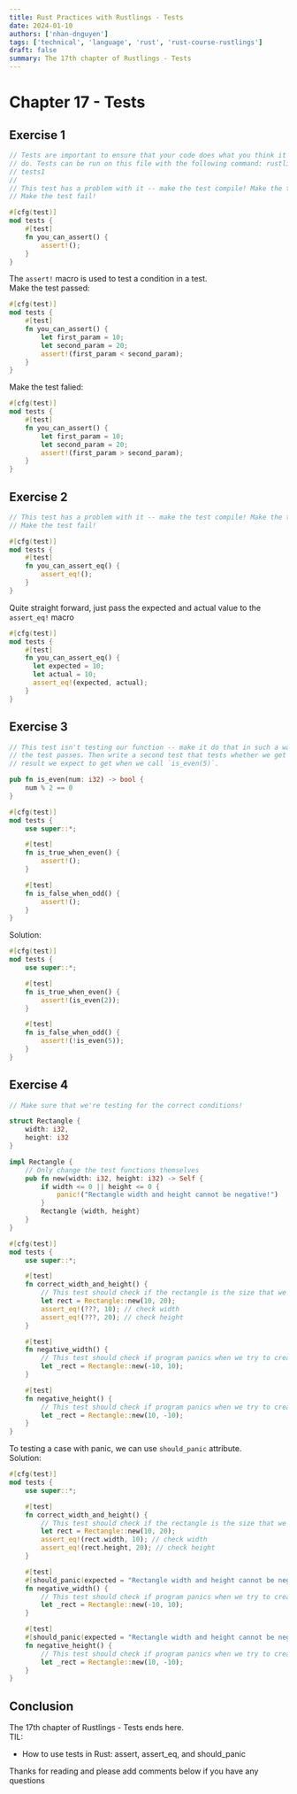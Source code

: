 ```yaml
---
title: Rust Practices with Rustlings - Tests
date: 2024-01-10
authors: ['nhan-dnguyen']
tags: ['technical', 'language', 'rust', 'rust-course-rustlings']
draft: false
summary: The 17th chapter of Rustlings - Tests
---
```


# Chapter 17 - Tests

## Exercise 1

```rust
// Tests are important to ensure that your code does what you think it should
// do. Tests can be run on this file with the following command: rustlings run
// tests1
//
// This test has a problem with it -- make the test compile! Make the test pass!
// Make the test fail!

#[cfg(test)]
mod tests {
    #[test]
    fn you_can_assert() {
        assert!();
    }
}

```

The `assert!` macro is used to test a condition in a test. <br />
Make the test passed:

```rust
#[cfg(test)]
mod tests {
    #[test]
    fn you_can_assert() {
        let first_param = 10;
        let second_param = 20;
        assert!(first_param < second_param);
    }
}
```

Make the test falied:

```rust
#[cfg(test)]
mod tests {
    #[test]
    fn you_can_assert() {
        let first_param = 10;
        let second_param = 20;
        assert!(first_param > second_param);
    }
}
```

## Exercise 2

```rust
// This test has a problem with it -- make the test compile! Make the test pass!
// Make the test fail!

#[cfg(test)]
mod tests {
    #[test]
    fn you_can_assert_eq() {
        assert_eq!();
    }
}

```

Quite straight forward, just pass the expected and actual value to the `assert_eq!` macro


```rust
#[cfg(test)]
mod tests {
    #[test]
    fn you_can_assert_eq() {
      let expected = 10;
      let actual = 10;
      assert_eq!(expected, actual);
    }
}
```

## Exercise 3

```rust
// This test isn't testing our function -- make it do that in such a way that
// the test passes. Then write a second test that tests whether we get the
// result we expect to get when we call `is_even(5)`.

pub fn is_even(num: i32) -> bool {
    num % 2 == 0
}

#[cfg(test)]
mod tests {
    use super::*;

    #[test]
    fn is_true_when_even() {
        assert!();
    }

    #[test]
    fn is_false_when_odd() {
        assert!();
    }
}

```

Solution: 

```rust
#[cfg(test)]
mod tests {
    use super::*;

    #[test]
    fn is_true_when_even() {
        assert!(is_even(2));
    }

    #[test]
    fn is_false_when_odd() {
        assert!(!is_even(5));
    }
}
```

## Exercise 4

```rust
// Make sure that we're testing for the correct conditions!

struct Rectangle {
    width: i32,
    height: i32
}

impl Rectangle {
    // Only change the test functions themselves
    pub fn new(width: i32, height: i32) -> Self {
        if width <= 0 || height <= 0 {
            panic!("Rectangle width and height cannot be negative!")
        }
        Rectangle {width, height}
    }
}

#[cfg(test)]
mod tests {
    use super::*;

    #[test]
    fn correct_width_and_height() {
        // This test should check if the rectangle is the size that we pass into its constructor
        let rect = Rectangle::new(10, 20);
        assert_eq!(???, 10); // check width
        assert_eq!(???, 20); // check height
    }

    #[test]
    fn negative_width() {
        // This test should check if program panics when we try to create rectangle with negative width
        let _rect = Rectangle::new(-10, 10);
    }

    #[test]
    fn negative_height() {
        // This test should check if program panics when we try to create rectangle with negative height
        let _rect = Rectangle::new(10, -10);
    }
}
```

To testing a case with panic, we can use `should_panic` attribute. <br />
Solution:

```rust
#[cfg(test)]
mod tests {
    use super::*;

    #[test]
    fn correct_width_and_height() {
        // This test should check if the rectangle is the size that we pass into its constructor
        let rect = Rectangle::new(10, 20);
        assert_eq!(rect.width, 10); // check width
        assert_eq!(rect.height, 20); // check height
    }

    #[test]
    #[should_panic(expected = "Rectangle width and height cannot be negative!")]
    fn negative_width() {
        // This test should check if program panics when we try to create rectangle with negative width
        let _rect = Rectangle::new(-10, 10);
    }

    #[test]
    #[should_panic(expected = "Rectangle width and height cannot be negative!")]
    fn negative_height() {
        // This test should check if program panics when we try to create rectangle with negative height
        let _rect = Rectangle::new(10, -10);
    }
}
```

## Conclusion

The 17th chapter of Rustlings - Tests ends here. <br />
TIL:
- How to use tests in Rust: assert, assert_eq, and should_panic

Thanks for reading and please add comments below if you have any questions
